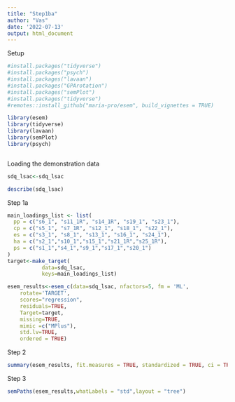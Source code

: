 ```yaml
---
title: "Step1ba"
author: "Vas"
date: '2022-07-13'
output: html_document
---
```

Setup
```r
#install.packages("tidyverse")
#install.packages("psych")
#install.packages("lavaan")
#install.packages("GPArotation")
#install.packages("semPlot")
#install.packages("tidyverse")
#remotes::install_github("maria-pro/esem", build_vignettes = TRUE)

library(esem)
library(tidyverse)
library(lavaan)
library(semPlot)
library(psych)



```
Loading the demonstration data
```r
sdq_lsac<-sdq_lsac

describe(sdq_lsac)

```
Step 1a
```r
main_loadings_list <- list(
  pp = c("s6_1", "s11_1R", "s14_1R", "s19_1", "s23_1"),
  cp = c("s5_1", "s7_1R", "s12_1", "s18_1", "s22_1"),
  es = c("s3_1", "s8_1", "s13_1", "s16_1", "s24_1"),
  ha = c("s2_1","s10_1","s15_1","s21_1R","s25_1R"),
  ps = c("s1_1","s4_1","s9_1","s17_1","s20_1")
)
target<-make_target(
           data=sdq_lsac, 
           keys=main_loadings_list)

esem_results<-esem_c(data=sdq_lsac, nfactors=5, fm = 'ML',
    rotate='TARGET',
    scores="regression",
    residuals=TRUE,
    Target=target,
    missing=TRUE,
    mimic =c("MPlus"),
    std.lv=TRUE,
    ordered = TRUE)

```
Step 2
```r
summary(esem_results, fit.measures = TRUE, standardized = TRUE, ci = TRUE)
```
Step 3
```r
semPaths(esem_results,whatLabels = "std",layout = "tree")
```

